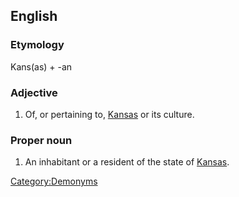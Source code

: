 {{see|kansan}}
==English==

===Etymology===
Kans(as) + -an

===Adjective===
{{en-adj|-}}

# Of, or pertaining to, [[Kansas]] or its culture.

===Proper noun===
{{en-proper noun|Kansans}}

# An inhabitant or a resident of the state of [[Kansas]].

[[Category:Demonyms]]